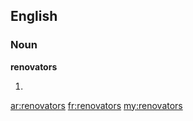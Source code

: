 ==English==

===Noun===
'''renovators'''

# {{plural of|[[renovator]]}}

[[ar:renovators]]
[[fr:renovators]]
[[my:renovators]]